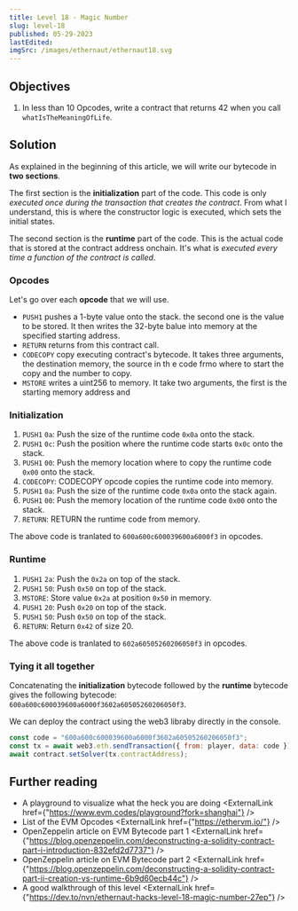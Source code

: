```yaml
---
title: Level 18 - Magic Number
slug: level-18
published: 05-29-2023
lastEdited:
imgSrc: /images/ethernaut/ethernaut18.svg
---
```


## Objectives

1. In less than 10 Opcodes, write a contract that returns 42 when you call `whatIsTheMeaningOfLife`.

## Solution

As explained in the beginning of <a target="\_blank" rel="noopener noreferrer" hre="https://blog.openzeppelin.com/deconstructing-a-solidity-contract-part-ii-creation-vs-runtime-6b9d60ecb44c">this article</a>,
we will write our bytecode in **two sections**.

The first section is the **initialization** part of the code. This code is only _executed once during the transaction that
creates the contract_. From what I understand, this is where the constructor logic is executed, which sets the initial states.

The second section is the **runtime** part of the code. This is the actual code that is stored at the contract address onchain.
It's what is _executed every time a function of the contract is called_.

### Opcodes

Let's go over each **opcode** that we will use.

- `PUSH1` pushes a 1-byte value onto the stack.
  the second one is the value to be stored. It then writes the 32-byte balue into memory at the specified
  starting address.
- `RETURN` returns from this contract call.
- `CODECOPY` copy executing contract's bytecode. It takes three arguments, the destination memory, the
  source in th e code frmo where to start the copy and the number to copy.
- `MSTORE` writes a uint256 to memory. It take two arguments, the first is the starting memory address and

### Initialization

1. `PUSH1` `0a`: Push the size of the runtime code `0x0a` onto the stack.
2. `PUSH1` `0c`: Push the position where the runtime code starts `0x0c` onto the stack.
3. `PUSH1` `00`: Push the memory location where to copy the runtime code `0x00` onto the stack.
4. `CODECOPY`: CODECOPY opcode copies the runtime code into memory.
5. `PUSH1` `0a`: Push the size of the runtime code `0x0a` onto the stack again.
6. `PUSH1` `00`: Push the memory location of the runtime code `0x00` onto the stack.
7. `RETURN`: RETURN the runtime code from memory.

The above code is tranlated to `600a600c600039600a6000f3` in opcodes.

### Runtime

1. `PUSH1` `2a`: Push the `0x2a` on top of the stack.
2. `PUSH1` `50`: Push `0x50` on top of the stack.
3. `MSTORE`: Store value `0x2a` at position `0x50` in memory.
4. `PUSH1` `20`: Push `0x20` on top of the stack.
5. `PUSH1` `50`: Push `0x50` on top of the stack.
6. `RETURN`: Return `0x42` of size 20.

The above code is tranlated to `602a60505260206050f3` in opcodes.

### Tying it all together

Concatenating the **initialization** bytecode followed by the **runtime** bytecode gives the following bytecode:
`600a600c600039600a6000f3602a60505260206050f3`.

We can deploy the contract using the web3 libraby directly in the console.

```javascript
const code = "600a600c600039600a6000f3602a60505260206050f3";
const tx = await web3.eth.sendTransaction({ from: player, data: code });
await contract.setSolver(tx.contractAddress);
```

## Further reading

- A playground to visualize what the heck you are doing <ExternalLink href={"https://www.evm.codes/playground?fork=shanghai"} />
- List of the EVM Opcodes <ExternalLink href={"https://ethervm.io/"} />
- OpenZeppelin article on EVM Bytecode part 1 <ExternalLink href={"https://blog.openzeppelin.com/deconstructing-a-solidity-contract-part-i-introduction-832efd2d7737"} />
- OpenZeppelin article on EVM Bytecode part 2 <ExternalLink href={"https://blog.openzeppelin.com/deconstructing-a-solidity-contract-part-ii-creation-vs-runtime-6b9d60ecb44c"} />
- A good walkthrough of this level <ExternalLink href={"https://dev.to/nvn/ethernaut-hacks-level-18-magic-number-27ep"} />
